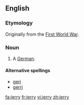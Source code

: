 ==English==

===Etymology===
Originally from the [[First World War]].

===Noun===
{{en-noun|jerries}}

# {{UK|derogatory|colloquial}} A [[German]].

====Alternative spellings====
*[[geri]]
*[[gerri]]

[[fa:jerry]]
[[fr:jerry]]
[[vi:jerry]]
[[zh:jerry]]